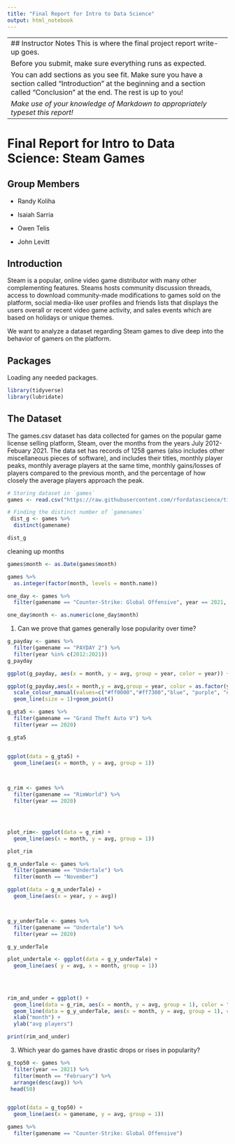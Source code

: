 ```yaml
---
title: "Final Report for Intro to Data Science"
output: html_notebook
---
```


-----------------------------------------------------------------------------------------------------------------------
## Instructor Notes
This is where the final project report write-up goes. 


Before you submit, make sure everything runs as expected.

You can add sections as you see fit. Make sure you have a section called "Introduction" at the beginning and a section called "Conclusion" at the end. The rest is up to you!

_Make use of your knowledge of Markdown to appropriately typeset this report!_
------------------------------------------------------------------------------------------------------------------------
# Final Report for Intro to Data Science: Steam Games


## Group Members

- Randy Koliha

- Isaiah Sarria

- Owen Telis

- John Levitt


## Introduction

Steam is a popular, online video game distributor with many other complementing features. Steams hosts community discussion threads, access to download community-made modifications to games sold on the platform, social media-like user profiles and friends lists that displays the users overall or recent video game activity, and sales events which are based on holidays or unique themes.

We want to analyze a dataset regarding Steam games to dive deep into the behavior of gamers on the platform.


## Packages

Loading any needed packages.

```r
library(tidyverse)
library(lubridate)
```




## The Dataset

The games.csv dataset has data collected for games on the popular game license selling platform, Steam, over the months from the years July 2012- Febuary 2021. The data set has records of 1258 games (also includes other miscellaneous pieces of software), and includes their titles, monthly player peaks, monthly average players at the same time, monthly gains/losses of players compared to the previous month, and the percentage of how closely the average players approach the peak.


```r
# Storing dataset in `games`
games <- read.csv("https://raw.githubusercontent.com/rfordatascience/tidytuesday/master/data/2021/2021-03-16/games.csv")
```


```r
# Finding the distinct number of `gamenames`
 dist_g <- games %>% 
  distinct(gamename)

dist_g
```

cleaning up months

```r
games$month <- as.Date(games$month)
```



```r
games %>% 
  as.integer(factor(month, levels = month.name))
```
```r
one_day <- games %>% 
  filter(gamename == "Counter-Strike: Global Offensive", year == 2021, month == "February")
```

```r
one_day$month <- as.numeric(one_day$month)
```


























1. Can we prove that games generally lose popularity over time?

```r

g_payday <- games %>% 
  filter(gamename == "PAYDAY 2") %>% 
  filter(year %in% c(2012:2021))  
g_payday

ggplot(g_payday, aes(x = month, y = avg, group = year, color = year)) + geom_line() +geom_point() 
```


```r
ggplot(g_payday,aes(x = month,y = avg,group = year, color = as.factor(year))) +
  scale_colour_manual(values=c("#ff0000","#ff7300","blue", "purple", "orange", "yellow", "black", "#64b8d1", "pink", "brown" )) +
  geom_line(size = 1)+geom_point()
```









```r


g_gta5 <- games %>% 
  filter(gamename == "Grand Theft Auto V") %>% 
  filter(year == 2020) 

g_gta5


ggplot(data = g_gta5) +
  geom_line(aes(x = month, y = avg, group = 1))

 
```




```r
g_rim <- games %>% 
  filter(gamename == "RimWorld") %>% 
  filter(year == 2020) 




plot_rim<- ggplot(data = g_rim) +
  geom_line(aes(x = month, y = avg, group = 1))

plot_rim

```

```r

g_m_underTale <- games %>% 
  filter(gamename == "Undertale") %>% 
  filter(month == "November") 

ggplot(data = g_m_underTale) +
  geom_line(aes(x = year, y = avg))



g_y_underTale <- games %>% 
  filter(gamename == "Undertale") %>% 
  filter(year == 2020) 

g_y_underTale

plot_undertale <- ggplot(data = g_y_underTale) +
  geom_line(aes( y = avg, x = month, group = 1))
  
  
  


```

```r
rim_and_under = ggplot() + 
  geom_line(data = g_rim, aes(x = month, y = avg, group = 1), color = "blue") +
  geom_line(data = g_y_underTale, aes(x = month, y = avg, group = 1), color = "red") +
  xlab("month") +
  ylab("avg players")

print(rim_and_under)
```




3. Which year do games have drastic drops or rises in popularity?
```r

g_top50 <- games %>% 
  filter(year == 2021) %>% 
  filter(month == "February") %>% 
  arrange(desc(avg)) %>% 
 head(50)


ggplot(data = g_top50) +
  geom_line(aes(x = gamename, y = avg, group = 1))

```



```r
games %>% 
  filter(gamename == "Counter-Strike: Global Offensive")
```

